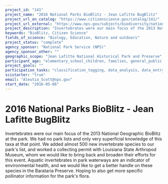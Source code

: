 ```yaml
---
project_id: "141"
project_name: "2016 National Parks BioBlitz - Jean Lafitte BugBlitz"
project_url_on_catalog: "https://www.citizenscience.gov/catalog/141/"
project_url_external: "https://www.nps.gov/subjects/biodiversity/national-parks-bioblitz.htm"
project_description: "Invertebrates were our main focus of the 2013 National Geographic BioBlitz at the park. We had no park lists and only very superficial knowledge of this taxa at that point. We added almost 500 new invertebrate species to our park&#39;s list, and worked a collecting permit with Louisiana State Arthropod Museum, whom we would like to bring back and broaden their efforts for this event. Aquatic invertebrates in park waterways are an indicator of environmental health, and we would like to get a better handle on these species in the Barataria Preserve. Hoping to also get more specific pollinator information for the park&#39;s flora."
keywords: "BioBlitz, Citizen Science"
fields_of_science: "Biology, Education, Nature and outdoors"
project_status: "complete"
agency_sponsor: "National Park Service (NPS)"
agency_sponsor_other: ""
geographic_scope: "Jean Lafitte National Historical Park and Preserve"
participant_age: "elementary_school_children, families, general_public, middle_school_children, targeted_group, teens"
project_goals: ""
participation_tasks: "classification_tagging, data_analysis, data_entry, finding_entities, identification, learning, observation, site_selection_description, specimen_sample_collection"
scistarter: "true"
email: "Aleutia_Scott@nps.gov"
start_date: "2016-05-06"
---
```


# 2016 National Parks BioBlitz - Jean Lafitte BugBlitz

Invertebrates were our main focus of the 2013 National Geographic BioBlitz at the park. We had no park lists and only very superficial knowledge of this taxa at that point. We added almost 500 new invertebrate species to our park&#39;s list, and worked a collecting permit with Louisiana State Arthropod Museum, whom we would like to bring back and broaden their efforts for this event. Aquatic invertebrates in park waterways are an indicator of environmental health, and we would like to get a better handle on these species in the Barataria Preserve. Hoping to also get more specific pollinator information for the park&#39;s flora.
